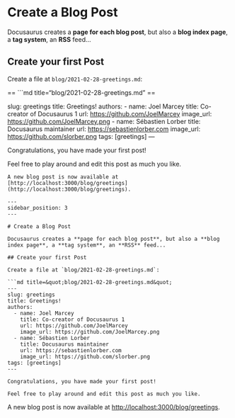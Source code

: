 <span id="create-a-blog-post"></span>
= Create a Blog Post =

Docusaurus creates a '''page for each blog post''', but also a '''blog index page''', a '''tag system''', an '''RSS''' feed…

<span id="create-your-first-post"></span>
== Create your first Post ==

Create a file at <code>blog/2021-02-28-greetings.md</code>:

<span id="md-titleblog2021-02-28-greetings.md"></span>
== ```md title=“blog/2021-02-28-greetings.md” ==

slug: greetings title: Greetings! authors: - name: Joel Marcey title: Co-creator of Docusaurus 1 url: https://github.com/JoelMarcey image_url: https://github.com/JoelMarcey.png - name: Sébastien Lorber title: Docusaurus maintainer url: https://sebastienlorber.com image_url: https://github.com/slorber.png tags: [greetings] —

Congratulations, you have made your first post!

Feel free to play around and edit this post as much you like.

<pre>
A new blog post is now available at [http://localhost:3000/blog/greetings](http://localhost:3000/blog/greetings).

---
sidebar_position: 3
---

# Create a Blog Post

Docusaurus creates a **page for each blog post**, but also a **blog index page**, a **tag system**, an **RSS** feed...

## Create your first Post

Create a file at `blog/2021-02-28-greetings.md`:

```md title=&quot;blog/2021-02-28-greetings.md&quot;
---
slug: greetings
title: Greetings!
authors:
  - name: Joel Marcey
    title: Co-creator of Docusaurus 1
    url: https://github.com/JoelMarcey
    image_url: https://github.com/JoelMarcey.png
  - name: Sébastien Lorber
    title: Docusaurus maintainer
    url: https://sebastienlorber.com
    image_url: https://github.com/slorber.png
tags: [greetings]
---

Congratulations, you have made your first post!

Feel free to play around and edit this post as much you like.</pre>
A new blog post is now available at http://localhost:3000/blog/greetings.
